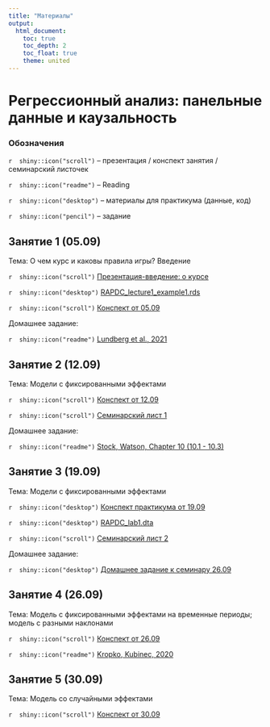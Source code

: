 ```yaml
---
title: "Материалы"
output: 
  html_document:
    toc: true
    toc_depth: 2
    toc_float: true
    theme: united
---
```

# Регрессионный анализ: панельные данные и каузальность

### Обозначения

`r  shiny::icon("scroll")` -- презентация / конспект занятия / семинарский листочек

`r  shiny::icon("readme")` -- Reading

`r  shiny::icon("desktop")` -- материалы для практикума (данные, код)

`r  shiny::icon("pencil")` -- задание 
 
## Занятие 1 (05.09)
 
Тема: О чем курс и каковы правила игры? Введение

`r  shiny::icon("scroll")` <a href="RAPDC_intro_2023.pdf" title=>Презентация-введение: о курсе</a> 

`r  shiny::icon("desktop")` <a href="RAPDC_lecture1_example1.rds" title=>RAPDC_lecture1_example1.rds</a> 

`r  shiny::icon("scroll")` <a href="RAPDC_lecture1.html" title=>Конспект от 05.09</a>

Домашнее задание: 
 
`r  shiny::icon("readme")`  <a href="https://disk.yandex.ru/i/1xED4VRC2pIEyw" title=>Lundberg et al., 2021</a>  

## Занятие 2 (12.09)
 
Тема: Модели с фиксированными эффектами

`r  shiny::icon("scroll")` <a href="RAPDC_lecture2.html" title=>Конспект от 12.09</a>

`r  shiny::icon("scroll")` <a href="RAPDC_seminar1_2023.pdf" title=>Семинарский лист 1</a>

Домашнее задание: 

`r  shiny::icon("readme")`  <a href="https://disk.yandex.ru/i/G9DO5ZMwYmP2Mw" title=>Stock, Watson, Chapter 10 (10.1 - 10.3)</a>  

## Занятие 3 (19.09)
 
Тема: Модели с фиксированными эффектами

`r  shiny::icon("desktop")` <a href="RAPDC_lab1_2023.html" title=>Конспект практикума от 19.09</a>

`r  shiny::icon("desktop")` <a href="RAPDC_lab1.dta" title=>RAPDC_lab1.dta</a>

`r  shiny::icon("scroll")` <a href="RAPDC_seminar2_2023.pdf" title=>Семинарский лист 2</a>

Домашнее задание: 

`r  shiny::icon("desktop")` <a href="RAPDC_lab1(2)_2023.pdf" title=>Домашнее задание к семинару 26.09</a>

## Занятие 4 (26.09)
 
Тема: Модель с фиксированными эффектами на временные периоды; модель с разными наклонами 

`r  shiny::icon("scroll")` <a href="RAPDC_lecture3.html" title=>Конспект от 26.09</a>

`r  shiny::icon("readme")`  <a href="Kropko, Kubinec, 2020.pdf" title=>Kropko, Kubinec, 2020</a>  

## Занятие 5 (30.09)
 
Тема: Модель со случайными эффектами

`r  shiny::icon("scroll")` <a href="RAPDC_lecture4.html" title=>Конспект от 30.09</a>



